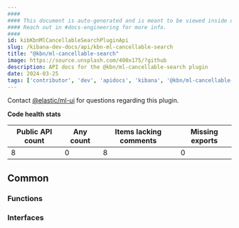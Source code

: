 ```yaml
---
####
#### This document is auto-generated and is meant to be viewed inside our experimental, new docs system.
#### Reach out in #docs-engineering for more info.
####
id: kibKbnMlCancellableSearchPluginApi
slug: /kibana-dev-docs/api/kbn-ml-cancellable-search
title: "@kbn/ml-cancellable-search"
image: https://source.unsplash.com/400x175/?github
description: API docs for the @kbn/ml-cancellable-search plugin
date: 2024-03-25
tags: ['contributor', 'dev', 'apidocs', 'kibana', '@kbn/ml-cancellable-search']
---
```




Contact [@elastic/ml-ui](https://github.com/orgs/elastic/teams/ml-ui) for questions regarding this plugin.

**Code health stats**

| Public API count  | Any count | Items lacking comments | Missing exports |
|-------------------|-----------|------------------------|-----------------|
| 8 | 0 | 8 | 0 |

## Common

### Functions
<DocDefinitionList data={kbnMlCancellableSearchObj.common.functions}/>

### Interfaces
<DocDefinitionList data={kbnMlCancellableSearchObj.common.interfaces}/>


